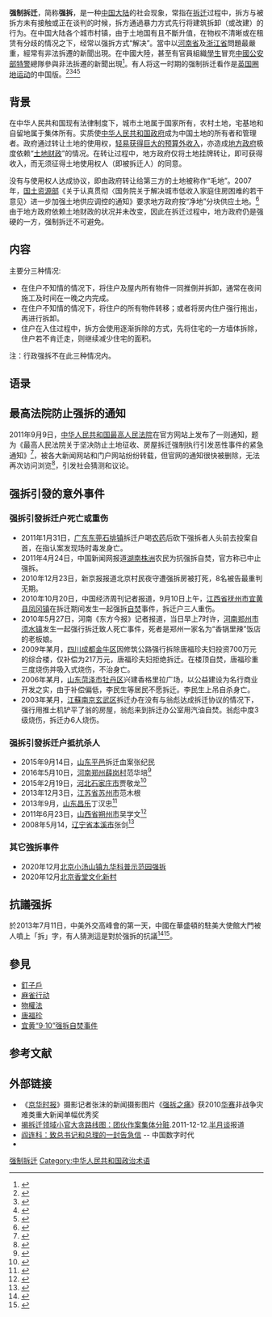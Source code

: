{{inappropriate tone|time=2019-05-17T02:44:48+00:00}}
{{original research|time=2019-05-17T02:44:48+00:00}}
'''强制拆迁'''，简称'''强拆'''，是一种[[中国大陆|中国大陆]]的社会现象，常指在[[拆迁|拆迁]]过程中，拆方与被拆方未有接触或正在谈判的时候，拆方通過暴力方式先行将建筑拆卸（或改建）的行为。在中国大陆各个城市村镇，由于土地国有且不斷升值，在物权不清晰或在租赁有分歧的情况之下，经常以强拆方式“解决”。當中以[[河南省|河南省]]及[[浙江省|浙江省]]問題最嚴重，經常有非法拆遷的新聞出現。在中國大陸，甚至有官員組織[[學生|學生]]冒充[[中國公安部|中國公安部]][[特警|特警]]總隊參與非法拆遷的新聞出現<ref>{{cite news |title=組織學生強拆 貴陽3官免職 |url=http://paper.wenweipo.com/2013/10/19/CH1310190021.htm |publisher=[[文匯報_(香港)|文匯報]] |date=2013-10-19 |accessdate=2013-10-21 |language=zh-HK |archive-date=2020-03-23 |archive-url=https://web.archive.org/web/20200323211744/http://paper.wenweipo.com/2013/10/19/CH1310190021.htm |dead-url=no }}</ref>。有人将这一时期的强制拆迁看作是[[英国|英国]][[圈地运动|圈地运动]]的中国版。<ref>{{cite web|url=http://blog.sina.com.cn/s/blog_44d77f820100rslt.html|title=英国“圈地运动”与我国“强制拆迁”|date=2011-06-08|author=南国雄鹰|accessdate=2012-04-02|archive-date=2020-08-06|archive-url=https://web.archive.org/web/20200806154737/http://blog.sina.com.cn/s/blog_44d77f820100rslt.html|dead-url=no}}</ref><ref>{{cite web|url=http://blog.tianya.cn/blogger/post_read.asp?BlogID=3245794&PostID=30116267|title=近代＂圈地运动＂和当代＂强制拆迁＂|date=2011-01-06 12:11 星期四|deadurl=yes|archiveurl=https://web.archive.org/web/20151208235835/http://blog.tianya.cn/blogger/post_read.asp?BlogID=3245794&PostID=30116267|archivedate=2015-12-08|accessdate=2012-04-02}}</ref><ref>{{cite web|url=http://liangxu981.bokerb.com/blog.php?event=view&ids=62818|title=强制拆迁是现代的圈地运动|date=2009-03-14|accessdate=2012-04-02|archive-date=2016-03-04|archive-url=https://web.archive.org/web/20160304131601/http://liangxu981.bokerb.com/blog.php?event=view&ids=62818|dead-url=yes}}</ref><ref>{{cite web|url=http://epaper.oeeee.com/F/html/2010-11/21/content_1231441.htm|title=圈地运动促进了英国经济和政治进步|date=2010年11月21日|publisher=南方都市报|deadurl=yes|archiveurl=https://web.archive.org/web/20131021054415/http://epaper.oeeee.com/F/html/2010-11/21/content_1231441.htm|archivedate=2013年10月21日|accessdate=2012年4月2日}}</ref>

== 背景 ==
{{main|中华人民共和国土地制度|中国土地制度}}
在中华人民共和国现有法律制度下，城市土地属于国家所有，农村土地，宅基地和自留地属于集体所有。实质使[[中华人民共和国政府|中华人民共和国政府]]成为中国土地的所有者和管理者。政府通过转让土地的使用权，[[土地出让净收益|轻易获得巨大的预算外收入]]，亦造成[[中华人民共和国地方政府|地方政府]]极度依赖“[[土地财政|土地财政]]”的情况。在转让过程中，地方政府仅将土地挂牌转让，即可获得收入，而无须征得土地使用权人（即被拆迁人）的同意。

没有与使用权人达成协议，即由政府转让给第三方的土地被称作“毛地”。2007年，[[中华人民共和国国土资源部|国土资源部]]《关于认真贯彻〈国务院关于解决城市低收入家庭住房困难的若干意见〉进一步加强土地供应调控的通知》要求地方政府按“净地”分块供应土地。<ref>{{Cite web |url=http://f.mnr.gov.cn/201702/t20170206_1436075.html |title=关于认真贯彻《国务院关于解决城市低收入家庭住房困难的若干意见》进一步加强土地供应调控的通知 |publisher=国土资源部 |date=2007-09-30 |accessdate=2020-05-29 |archive-date=2020-06-01 |archive-url=https://web.archive.org/web/20200601044730/http://f.mnr.gov.cn/201702/t20170206_1436075.html |dead-url=no }}</ref>由于地方政府依赖土地财政的状况并未改变，因此在拆迁过程中，地方政府仍是强硬的一方，强制拆迁不可避免。

== 内容 ==
主要分三种情况:
* 在住户不知情的情况下，将住户及屋内所有物件一同推倒并拆卸，通常在夜间施工及时间在一晚之内完成。
* 在住户不知情的情况下，将住户的所有物件转移；或者将房内住户强行拖出，再进行拆卸。
* 住户在入住过程中，拆方会使用逐渐拆除的方式，先将住宅的一方墙体拆除，住户若不肯迁走，则继续减少住宅的面积。
注：行政强拆不在此三种情况内。

== 语录 ==
{{cquote|我只懂“[[中华人民共和国拆迁法|拆迁法]]”，不知道什么《[[中华人民共和国物权法|物权法]]》。|[[黑龙江省|黑龙江省]][[绥棱县|绥棱县]]拆迁办主任兼建设局副局长王洪军答记者问|《黑龙江晨报》、《南方周末》<ref>[http://www.infzm.com/content/48998 南方周末 - 黑龙江绥棱一房主阻强拆严重烧伤 官员称不知物权法]</ref>}}

{{cquote|在[[英国|英国]]，你说不拆，任何人不敢拆你的。在[[中华人民共和国|中国]]，你说不拆，肯定把你拆了。我就这一句话，这就是我们为什么在全世界[[牛屄|牛逼]]！

……

干啥啊？要点[[煤气|煤气]]罐啊？浇[[汽油|汽油]]啊？那才是笨蛋呢！浇了汽油将来你儿子谁管呢？你以为浇了汽油，荣书记就免职了？李县长就免职了？你浇了汽油，你儿子就缺了妈妈。你算过这账了吗？现在全国都在这儿摆着呢嘛，把谁处理了？处理了又到别的地方去了。|[[天津市|天津市]][[宁河县|宁河县]]教育局[[党委书记|党委书记]]刘广宝劝说小学老师张熙玲接受拆迁|[[千龙网|千龙网]]、[[南方周末|南方周末]]<ref>[http://www.infzm.com/content/42888 钉子户曝光官员劝拆录音:在中国你说不拆肯定拆]，[[南方周末|南方周末]]</ref>}}

{{cquote|为了发展，就得拆，没有我们这样干，你们这些[[知识分子|知识分子]]吃什么。……今后凡是到[[北京|北京]]非正常[[上访|上访]]的，第一次训诫谈话并[[罚款|罚款]]；第二次[[拘留|拘留]]；第三次[[劳教|劳教]]。|[[江西省|江西]][[万载县|万载县]]党委书记《陈晓平同志在全县维护社会稳定集中整治月活动暨政府机构改革动员大会上的讲话》|《[[天府早报|天府早报]]》、《[[羊城晚报|羊城晚报]]》<ref>[http://www.ycwb.com/ePaper/ycwb/html/2010-11/03/content_961769.htm 江西万载县委书记：我们不拆迁，你们知识分子吃啥] {{webarchive|url=https://web.archive.org/web/20101104070507/http://www.ycwb.com/ePaper/ycwb/html/2010-11/03/content_961769.htm |date=2010-11-04 }}</ref><ref>[http://news.qq.com/a/20101104/000650.htm 江西万载县委书记:赴京非正常上访3次者要劳教]</ref>}}

{{cquote|出了人命，最多网上热闹十几天就过去了，对我们没什么影响，对你们有什么好处？|[[广西|广西]][[北海市|北海市]][[银滩区|银滩区]]警告待强拆居民不要抗争|深圳版《[[南方都市报|南方都市报]]》<ref>[http://focus.news.163.com/10/1009/08/6IHR1ITC00011SM9.html 广西北海银滩强拆:铐走住户_网易新闻中心] {{Wayback|url=http://focus.news.163.com/10/1009/08/6IHR1ITC00011SM9.html |date=20101013021525 }}，深圳版[[南方都市报|南方都市报]]</ref>}}

{{cquote|从某种程度上说，没有强拆就没有我国的[[城市化|城市化]]，没有城市化就没有一个个“崭新的中国”，是不是因此可以说没有强拆就没有“新中国”？|2010年10月12日，财新网全文刊载了宜黄县一位以“慧昌”为名官员投书财新网的题为《透视江西宜黄强拆自焚事件》的文章|[[财新网|财新网]]<ref>[http://policy.caing.com/2010-10-12/100187635.html 宜黄一官员投书本网：透视强拆自焚事件]</ref>}}

== 最高法院防止强拆的通知 ==
2011年9月9日，[[中华人民共和国最高人民法院|中华人民共和国最高人民法院]]在官方网站上发布了一则通知，题为《最高人民法院关于坚决防止土地征收、房屋拆迁强制执行引发恶性事件的紧急通知》<ref>{{cite web|url=http://www.court.gov.cn/spyw/xzspgjpc/201109/t20110909_165272.htm|title=最高人民法院关于坚决防止土地征收、房屋拆迁强制执行引发恶性事件的紧急通知|publisher=最高人民法院网站|date=2011-09-09}}{{dead link|date=2018年2月 |bot=InternetArchiveBot |fix-attempted=yes }}</ref>，被各大新闻网站和门户网站纷纷转载，但官网的通知很快被删除，无法再次访问浏览<ref>{{cite web|title=南方都市报微博：【最高法发紧急通知 又删帖】|url=http://weibo.com/1644489953/xnnLz86s2|date=2011年9月9日|access-date=2011年9月9日|archive-date=2020年8月7日|archive-url=https://web.archive.org/web/20200807205234/https://weibo.com/1644489953/xnnLz86s2|dead-url=no}}</ref>，引发社会猜测和议论。

==强拆引發的意外事件==
===强拆引發拆迁户死亡或重伤===
*2011年1月31日，[[广东|广东]][[东莞|东莞]][[石排镇|石排镇]]拆迁户喝[[农药|农药]]后砍下强拆者人头前去投案自首，在指认案发现场时毒发身亡。{{sfn|英国“圈地运动”与我国“强制拆迁”}}
*2011年4月24日，中国新闻网报道[[湖南|湖南]][[株洲|株洲]]农民为抗强拆自焚，官方称已中止强拆。{{sfn|英国“圈地运动”与我国“强制拆迁”}}
*2010年12月23日，新京报报道北京村民夜守遭强拆房被打死，8名被告最重判无期。{{sfn|英国“圈地运动”与我国“强制拆迁”}}
*2010年10月20日，中国经济周刊记者报道，9月10日上午，[[江西省|江西省]][[抚州市|抚州市]][[宜黄县|宜黄县]][[凤冈镇|凤冈镇]]在拆迁期间发生一起强拆[[自焚|自焚]]事件，拆迁户三人重伤。{{sfn|英国“圈地运动”与我国“强制拆迁”}}
*2010年5月27日，河南《东方今报》记者报道，当日早上7时许，[[河南|河南]][[郑州市|郑州市]][[须水镇|须水镇]]发生一起强行拆迁致人死亡事件，死者是郑州一家名为“香锅里辣”饭店的老板娘。{{sfn|英国“圈地运动”与我国“强制拆迁”}}
*2009年某月，[[四川|四川]][[成都|成都]][[金牛区|金牛区]]因修筑公路强行拆除唐福珍夫妇投资700万元的综合楼，仅补偿为217万元，唐福珍夫妇拒绝拆迁。在楼顶自焚，唐福珍重三度烧伤并吸入式烧伤，不治身亡。{{sfn|英国“圈地运动”与我国“强制拆迁”}}
*2006年某月，[[山东|山东]][[菏泽市|菏泽市]][[牡丹区|牡丹区]]兴建香格里拉广场，以公益建设为名行商业开发之实，由于补偿偏低，李民生等居民不愿拆迁。李民生上吊自杀身亡。{{sfn|英国“圈地运动”与我国“强制拆迁”}}
*2003年某月，[[江蘇|江蘇]][[南京|南京]][[玄武区|玄武区]]拆迁办在没有与翁彪达成拆迁协议的情况下，强行用推土机铲平了翁的房屋，翁彪来到拆迁办公室用汽油自焚。翁彪中度3级烧伤，拆迁办6人烧伤。{{sfn|英国“圈地运动”与我国“强制拆迁”}}

===强拆引發拆迁户抵抗杀人===
*2015年9月14日，[[山东|山东]][[平邑|平邑]]拆迁血案张纪民
*2016年5月10日，[[河南|河南]][[郑州|郑州]][[薛岗村|薛岗村]]范华培<ref>{{cite web|url=http://www.sohu.com/a/75133550_114954|title=拆迁户杀人被毙 家属:哀求被拉开,警察直接开枪|access-date=2017-06-23|archive-date=2020-08-08|archive-url=https://web.archive.org/web/20200808112719/https://www.sohu.com/a/75133550_114954|dead-url=no}}</ref>
*2015年2月19日，[[河北|河北]][[石家庄市|石家庄市]]贾敬龙<ref>{{cite web|url=http://news.sina.com.cn/c/nd/2016-10-23/doc-ifxwztru6936839.shtml|title=贾敬龙案核准死刑引争议|accessdate=2017-06-23|archive-date=2020-06-01|archive-url=https://web.archive.org/web/20200601044821/http://news.sina.com.cn/c/nd/2016-10-23/doc-ifxwztru6936839.shtml|dead-url=no}}</ref>
*2013年12月3日，[[江苏省|江苏省]][[苏州市|苏州市]]范木根
*2013年9月，[[山东|山东]][[昌乐|昌乐]]丁汉忠<ref>{{cite web|url=http://news.ifeng.com/a/20160507/48710132_0.shtml|title=山东农民抗拆致死案撤销死刑判决|access-date=2017-06-23|archive-date=2020-06-01|archive-url=https://web.archive.org/web/20200601044824/http://news.ifeng.com/a/20160507/48710132_0.shtml|dead-url=no}}</ref>
*2011年6月23日，[[山西省|山西省]][[朔州市|朔州市]]吴学文<ref>{{cite web|url=http://news.sina.com.cn/c/2011-06-26/173822708620.shtml|title=官方谈拆迁户捅死建设局职工事件:其妻发病死亡|accessdate=2017-06-23|archive-date=2020-08-07|archive-url=https://web.archive.org/web/20200807124150/http://news.sina.com.cn/c/2011-06-26/173822708620.shtml|dead-url=no}}</ref>
*2008年5月14，[[辽宁省|辽宁省]][[本溪市|本溪市]]张剑<ref>{{cite web|url=http://blog.sina.com.cn/s/blog_7998eb070100veex.html|title=被拆迁人的好消息：中国首例杀死强拆者而获得公正判决的案例|accessdate=2017-06-23|archive-date=2020-08-06|archive-url=https://web.archive.org/web/20200806155424/http://blog.sina.com.cn/s/blog_7998eb070100veex.html|dead-url=no}}</ref>

===其它強拆事件===

* 2020年12月[[北京|北京]][[小汤山镇九华科普示范园强拆|小汤山镇九华科普示范园强拆]]
*2020年12月[[北京|北京]][[香堂文化新村|香堂文化新村]]

== 抗議强拆 ==
於2013年7月11日，中美外交高峰會的第一天，中國在華盛頓的駐美大使館大門被人噴上「拆」字，有人猜測這是對於强拆的抗議<ref>{{cite news | url=http://www.washingtonpost.com/blogs/worldviews/wp/2013/07/11/a-hidden-political-significance-to-graffiti-on-chinas-d-c-embassy/ | publisher=華盛頓郵報 | date=2013年7月11日 | title=A hidden political significance to graffiti on China's D.C. embassy | author=Caitlin Dewey | accessdate=2013年7月12日 | archive-date=2015年5月11日 | archive-url=https://web.archive.org/web/20150511093942/http://www.washingtonpost.com/blogs/worldviews/wp/2013/07/11/a-hidden-political-significance-to-graffiti-on-chinas-d-c-embassy/ | dead-url=no }}{{en}}</ref><ref>{{cite news | url=http://www.scmp.com/news/china/article/1280332/graffiti-chinese-embassy-us-may-be-protest-against-land-seizures | publisher=南華早報 | date=2013年7月12日 | title=Graffiti on Chinese embassy in US may be protest against land seizures | author=Vicky Feng | accessdate=2013年7月12日 | archive-date=2020年10月15日 | archive-url=https://web.archive.org/web/20201015123121/https://www.scmp.com/news/china/article/1280332/graffiti-chinese-embassy-us-may-be-protest-against-land-seizures | dead-url=no }}{{en}}</ref>。

== 參見 ==
* [[釘子戶|釘子戶]]
* [[麻雀行动|麻雀行动]]
* [[物權法|物權法]]
* [[唐福珍|唐福珍]]
* [[宜黄“9·10”强拆自焚事件|宜黄“9·10”强拆自焚事件]]
== 参考文献 ==
{{Reflist|2}}

== 外部链接 ==
* 《[[京华时报|京华时报]]》摄影记者张沫的新闻摄影图片《[http://news.qq.com/a/20110326/000267.htm#p=6 强拆之痛]{{Wayback|url=http://news.qq.com/a/20110326/000267.htm#p=6 |date=20200601044847 }}》获2010[http://www.chipp.cn/ 华赛]{{Wayback|url=http://www.chipp.cn/ |date=20201027112534 }}非战争灾难类重大新闻单幅优秀奖
* [http://www.zaobao.com/wencui/2011/12/hongkong111212.shtml 揭拆迁领域小官大贪路线图：团伙作案集体分赃]{{Wayback|url=http://www.zaobao.com/wencui/2011/12/hongkong111212.shtml |date=20120712013227 }}.2011-12-12.[[半月谈|半月谈]]报道
* [http://chinadigitaltimes.net/chinese/2011/11/阎连科：致总书记和总理的一封告急信/ 阎连科：致总书记和总理的一封告急信]{{Wayback|url=http://chinadigitaltimes.net/chinese/2011/11/%E9%98%8E%E8%BF%9E%E7%A7%91%EF%BC%9A%E8%87%B4%E6%80%BB%E4%B9%A6%E8%AE%B0%E5%92%8C%E6%80%BB%E7%90%86%E7%9A%84%E4%B8%80%E5%B0%81%E5%91%8A%E6%80%A5%E4%BF%A1/ |date=20200809124252 }} -- 中国数字时代
* {{cite web|url=http://blog.sina.com.cn/s/blog_44d77f820100rslt.html|title=英国“圈地运动”与我国“强制拆迁”|ref={{sfnRef|英国“圈地运动”与我国“强制拆迁”}}|accessdate=2012-04-02|archive-date=2020-08-06|archive-url=https://web.archive.org/web/20200806154737/http://blog.sina.com.cn/s/blog_44d77f820100rslt.html|dead-url=no}}

[[Category:强制拆迁|]]
[[Category:中华人民共和国政治术语|Category:中华人民共和国政治术语]]
